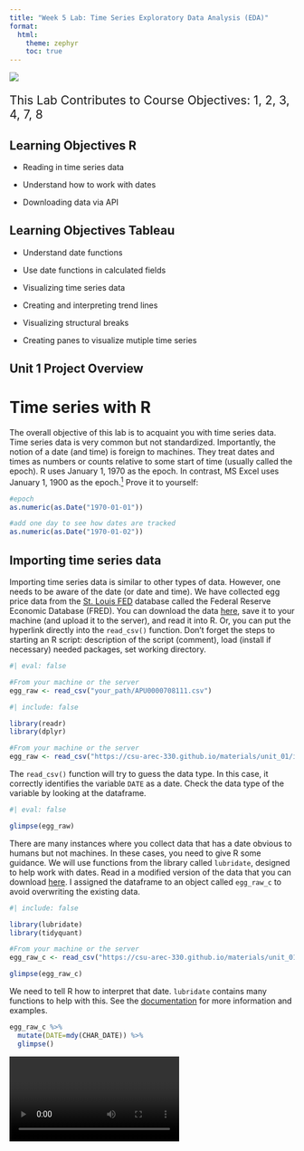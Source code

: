 ```yaml
---
title: "Week 5 Lab: Time Series Exploratory Data Analysis (EDA)"
format: 
  html:
    theme: zephyr
    toc: true
---
```



![](includes/generic_forecasting.webp)

::: {style="font-size: 1.5em"}
This Lab Contributes to Course Objectives: 1, 2, 3, 4, 7, 8
:::

## Learning Objectives R

- Reading in time series data

- Understand how to work with dates

- Downloading data via API


## Learning Objectives Tableau

- Understand date functions

- Use date functions in calculated fields

- Visualizing time series data 

- Creating and interpreting trend lines

- Visualizing structural breaks 

- Creating panes to visualize mutiple time series

## Unit 1 Project Overview

# Time series with R 

The overall objective of this lab is to acquaint you with time series data.  Time series data is very common but not standardized.  Importantly, the notion of a date (and time) is foreign to machines.  They treat dates and times as numbers or counts relative to some start of time (usually called the epoch).  R uses January 1, 1970 as the epoch.  In contrast, MS Excel uses January 1, 1900 as the epoch.^[https://knowledge.broadcom.com/external/article/57052/how-to-convert-unix-epoch-time-values-in.html#:~:text=Epoch%20%2F%20UNIX%20time%20is%20the,on%20the%2070%20years%20difference.]  Prove it to yourself:
```r
#epoch
as.numeric(as.Date("1970-01-01"))

#add one day to see how dates are tracked
as.numeric(as.Date("1970-01-02"))
```

## Importing time series data

Importing time series data is similar to other types of data.  However, one needs to be aware of the date (or date and time). We have collected egg price data from the [St. Louis FED](https://fred.stlouisfed.org/series/APU0000708111) database called the Federal Reserve Economic Database (FRED).  You can download the data [here](../inputs/APU0000708111.csv), save it to your machine (and upload it to the server), and read it into R. Or, you can put the hyperlink directly into the `read_csv()` function.  Don't forget the steps to starting an R script: description of the script (comment), load (install if necessary) needed packages, set working directory.

```r
#| eval: false

#From your machine or the server
egg_raw <- read_csv("your_path/APU0000708111.csv")

```

```r
#| include: false

library(readr)
library(dplyr)

#From your machine or the server
egg_raw <- read_csv("https://csu-arec-330.github.io/materials/unit_01/inputs/APU0000708111.csv")

```

The `read_csv()` function will try to guess the data type.  In this case, it correctly identifies the variable `DATE` as a date. Check the data type of the variable by looking at the dataframe.

```r
#| eval: false

glimpse(egg_raw)
```

There are many instances where you collect data that has a date obvious to humans but not machines. In these cases, you need to give R some guidance.  We will use functions from the library called `lubridate`, designed to help work with dates. Read in a modified version of the data that you can download [here](https://csu-arec-330.github.io/materials/unit_01/inputs/APU0000708111_cdate.csv). I assigned the dataframe to an object called `egg_raw_c` to avoid overwriting the existing data.

```r
#| include: false

library(lubridate)
library(tidyquant)

#From your machine or the server
egg_raw_c <- read_csv("https://csu-arec-330.github.io/materials/unit_01/inputs/APU0000708111_cdate.csv")

```

```r

glimpse(egg_raw_c)
```

We need to tell R how to interpret that date. `lubridate` contains many functions to help with this.  See the [documentation](https://lubridate.tidyverse.org/index.html) for more information and examples. 
```r

egg_raw_c %>%
  mutate(DATE=mdy(CHAR_DATE)) %>%
  glimpse()
```

<video here>

## Accessing data via API

API stands for Application Programming Interface and they facilitate much of the communication across the modern web.   

![API schematic. Source: https://www.altexsoft.com/blog/engineering/what-is-api-definition-types-specifications-documentation/](https://content.altexsoft.com/media/2019/06/1.png)

We can use APIs to query data. FRED maintains an API that can be accessed using the library `tidyquant`.  This library has a large array of finance analysis tools.  Right now, we will just use it to access FRED data.  `tidyquant` is installed on the server, but you may need to install it on your own machine (e.g., `install.packages("tidyquant")`). Load the library. See the [documentation](https://business-science.github.io/tidyquant/) for information on how to use the functions.  For this exercise, we will use the function `tq_get()` to access the FRED API.  Inspect the help for this particular function to see how to use it. This function can do many things so we need to be specific with some parameters:

- First, we need to find the unique identifier from FRED that points to the data we want.  In this case, we are going to grab the same data that we downloaded, and the unique identifer happens to be the file name `"APU0000708111"`. Remember the quotes.

- Second, the documentation tells us that to access data from FRED we need to set the `get` parameter to `"economic.data"`

- Third, we can specify the date range with the `from` and `to` parameters.  Remember to use the YYYY-MM-DD format.

```r

#install.packages("tidquant")
library(tidyquant,quietly = T)
```

```r

egg_raw_tq <- tq_get(c("APU0000708111"),get = "economic.data",from="1990-01-01",to="2023-02-23")

glimpse(egg_raw_tq)
```

You can download multiple time series at once by using a vector of identifiers. Let's download the producer price index to compare to the retail price of a dozen eggs.  The identifier is `WPU017107`.  Note that I am going to overwrite the existing object `egg_raw_tq` because I am going to download the retail price series as well as the producer price index.

```r

egg_raw_tq <- tq_get(c("APU0000708111","WPU017107"),get = "economic.data",from="1990-01-01",to="2023-02-23")

glimpse(egg_raw_tq)
```

Notice that there are still 3 columns.  The new data is stacked.  We can confirm this a few ways:

1. Use the `unique()` function to see what values for symbol are in the dataset
```r

unique(egg_raw_tq$symbol)
```

2. Use `table()` to see the counts by each value
```r

table(egg_raw_tq$symbol)
```

>Why does the retail series `APU0000708111` have more observations?

## Replacing values based on a criteria

The time series are currently identified by the variable `symbol`.  These codes are not informative.  Let's replace them with better labels.  There is a function in the `dplyr` package called `case_when()` designed for this purpose.
```r

egg_out <- egg_raw_tq %>%
  mutate(description=case_when(
    symbol == "APU0000708111" ~ "Retail Price", #if symbol equals APU0000708111, then replace value with Retail Price
    symbol == "WPU017107" ~ "Producer Price"
  ))
```

Now the dataset is ready for export in .csv format so you can import it into Tableau.


# Tableau

A key attribute of time series data is that we observe values of variables across **time**. Effective analysis of time series data in Tableau thus begins with understanding date variables and functions. Next, we want to understand what visualizations are most appropriate for time series analysis. Finally we want to understand how to make these visualizations as effective as possible.  

### 1. Date functions

Date functions are Tableau functions that use a date or a date-time field in some way, whether it’s part of the input to perform the calculation or whether the output is a date-time field. Let’s learn about different date functions, their expressions, and their use in Tableau.

You can explore these functions by going to `create calculated field` and choosing `Date`. You can look through these on your own, but I will highlight a few here.

-  DATEPART (date_part, date, [start_of_week]) returns part of a given date as a number. 

    - For example, DATEPART (‘month’, #January 23, 2021#) = 1

    - Note that when you are using a literal date in date functions, surround it in pound signs, for example: #January 23, 2021#.

- DATENAME (date_part, date, [start_of_week]) is similar to DATEPART, but it returns part of a given date as a string.

    - For example, DATENAME (‘month’, #January 23, 2021#) = January

- DATEADD (date_part, increment, date) returns a date in which the specified increment has been added to the given date.

    - For example, DATEADD (‘day’, 7, #January 23, 2021) = January 30, 2021

- DATEDIFF (date_part, start_date, end_date, [start_of_week]) returns the difference between the two dates using the specified date part. 

    - For example, DATEDIFF ('day', #January 23, 2021#, #February 24, 2021#) = 32              and DATEDIFF ('month', #January 23, 2021#, #February 24, 2021#) = 1

- DATETRUNC (date_part, date, [start_of_week]) truncates or “rounds down” the given date to the level of the specified date_part. This function returns a new date. 

    - For example, when you truncate a date that is in the middle of the month at the month level, this function returns the first day of the month. So DATETRUNC (‘month’, #January 23, 2021#) returns January 1, 2021. 
                
- MIN (expression) returns the earliest date across all records, and MIN (expression 1, expression 2) returns the earlier of the two dates for each record. 

    - For example, MIN ([Order Date]) returns the earliest date in the Order Date field.

- MAX (expression) returns the latest date across all records, and MAX (expression 1, expression 2) returns the earlier of the two dates for each record. 

    - For example, MAX ([Order Date]) returns the latest date in the Order Date field.

Here are some handy definitions for date_time arguments:

![](includes/date_args.png)

### 2. Use date functions in calculated fields

Connect to the `carrots_prices.csv` data and use the expressions above to do the following:

1. Create a calculated field named `months_ago` that determines the number of months between the commodity price data and today.

2.  Create a calculated field named `first_date` that determines the earliest date in the data.

3.  Create a calculated field named `last_date` that determines the last date that the carrot price index was less than 135.

4.  Create a new variable called `month` that only includes the month.

5.  Create a new variable called `year` that only includes the year.

6.  Create a new date variable called `my_date` that assigns a new date using your `month` and `year` variables and sets the day as 15.


### 3. Visualize time series data

What types of visualizations are most appropriate for time series data?  

-  Line graphs

-  Bar charts  

-  Dot plots

-  Others?

Let's experiment with creating these visualizations for time series:  

1.  Create a line graph that shows the value of carrots over time (by month)

2.  Add markers to your line graph

3.  Change your line graph to a bar graph dot chart

4.  Change your bar graph to a dot plot

5.  Change the size size, colors, and opacity of the dots in your dot plot (use the `Size` and `Color` icons)

6.  Change the markers in your chart from dots to a different shape (use the dropdown menu on the `Marks` card, then use the `Shape` icons)

Now let's experiment with changing what data is shown in your chart:  

1.  Change your x-axis to annual

2.  Create one line that shows the average value of the commodity each year, one line that shows the maximum value, and one that shows the minimum value. Can you get all three of these lines in a single pane?  

3.  Restrict your date ranges so that your visualization only shows the last 20 years of data (use the `Filters` card)


### 4. Creating and interpreting trend lines

Now we are going to add a trend line to our visualization. I am sure you are all familiar with trend lines, but do you know *how* they are created? Let's start with a linear trend line... 

-  What does a linear trend line tell you about your time series data?  

-  How is this trend line estimated? (conceptually... we will go through some equations on Wednesday!)

Now, let's talk some specifics about linear trend lines in Tableau... 

1.  Open a new worksheet and create a line chart showing the monthly values of the commodity from 1990 through 2022

2.  Add a trend line to your chart

3.  When you click on the trend line, what information does Tableau give you about it? What does this information mean? 

4.  When you click on `describe trend model` what information does Tableau give you about it?

5.  Change your x-axis to annual. Did your trend line change? How do you know? Why did or didn't the trend line change when you changed the date aggregation?


### 5. Visualizing structural breaks

Usually in long time series data we can see distinct points at which the trends in our data change. We typically refer to these as structural breaks. There are a variety of ways to *test* for structural breaks in your data that we will demonstrate in R, but for now let's go over a couple ways to visualize structural breaks that we identify with the very sophisticated "eyeball method". 

1.  Looking at your visualization of monthly carrot prices and linear trend line, does your trend line accurately reflect trends in the data for the entire period from 1990 to 2022?  

2.  Identify a month-year where it appears that trends in your data changed, in other words - where there appears to be a break in the structure (or trend) of the data.  

3.  Add a **reference line** at this month-year. (Right click on the x-axis and select `Reference Line`) Does anything happen to your trend line? 

Reference lines are useful annotations on figures showing raw data, but they do not inform Tableau that you want to estimate different trends before and after the line. Let's go through two methods for doing this:

**Method 1:** Separate your time series by adding color

1.  Create a new calculated field named `before_after_break`. Use the `IF` and `THEN` functions and an appropriate `Date` function to populate this variable with "after" if the date if after the break you identified in the data and "before" if the date is before the break.  

2.  Drag this variable to the `Color` card.

3.  Add trend lines to your visualization. What happens?

**Method 2:** Separate your time series by segmenting the x-axis

1.  Drag your new variable from the `Marks` card to the `columns` shelf.

2.  Sort your variable so that the "after" time period is shown following the "before" time period.

3.  In the x-axis Edit Axis menu, select `independed axis ranges for each row or column` (access this menu by right clicking on the x-axis)

4.  Note: Typically Tableau automatically adjusts these panes to be the same size, but you can set them to be different sizes based on the windows you have set by toggling back and forth in your date variable aggregation.


### 6. Creating panes to visualize mutiple time series

Sometimes we might want to view multiple time series in separate figures. We can do this with panes in our visualizations.

Let's start by bringing in some price data for a few new commodities.

1.  On the `Data Source` page connect to the following data sources `corn_prices.csv` and `tomatoes_prices.csv`

2.  We are going to create a `relationship` between these data sources and our current working file

3.  With the carrot data in the `canvas`, drag one of the other data sources next to it in the canvas. Do the same with the other data source.

4.  Now go to a new worksheet, what do you see? What did we just accomplish?

Now that we have all these data sources in a single file and they are structured in a "wide" format, we are going to construct time series plots that let us compare trends in these commodity prices across time.

1.  Open a new worksheet and create a line plot of the prices over time for each commodity

2.  Now try formatting your figure. Change colors, adjust sizes, etc.

3.  Now use your `before_after_break` variable to examine whether all the commodities appear to have a structural break at the time you identified for the first commodity.

### 7. If we have extra time... let's do some quick table calculations!